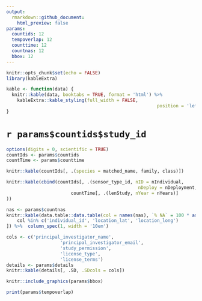 ```yaml
---
output: 
  rmarkdown::github_document:
    html_preview: false
params:
  countids: 12
  tempoverlap: 12
  counttime: 12
  countnas: 12
  bbox: 12
---
```



```r
knitr::opts_chunk$set(echo = FALSE)
library(kableExtra)

kable <- function(data) {
  knitr::kable(data, booktabs = TRUE, format = 'html') %>% 
    kableExtra::kable_styling(full_width = FALSE,
    													position = 'left')
}

```


# `r params$countids$study_id`


```r
options(digits = 0, scientific = TRUE)
countIds <- params$countids
countTime <- params$counttime

knitr::kable(countIds[, .(species = matched_name, family, class)])

knitr::kable(cbind(countIds[, .(sensor_type_id, nID = nIndividual, 
												 nDeploy = nDeployment, nTag, nRows)],
						countTime[, .(lenStudy, nYear = nYears)]
))
```


```r
nas <- params$countnas
knitr::kable(data.table::data.table(col = names(nas), `% NA` = 100 * as.numeric(nas))[
	col %in% c('individual_id', 'location_lat', 'location_long')
]) %>%  column_spec(1, width = '10em')
```

```r
cols <- c('principal_investigator_name',
					'principal_investigator_email',
					'study_permission',
					'license_type',
					'license_terms')
details <- params$details
knitr::kable(details[, .SD, .SDcols = cols])
```


```r
knitr::include_graphics(params$bbox)
```






```r
print(params$tempoverlap)
```
